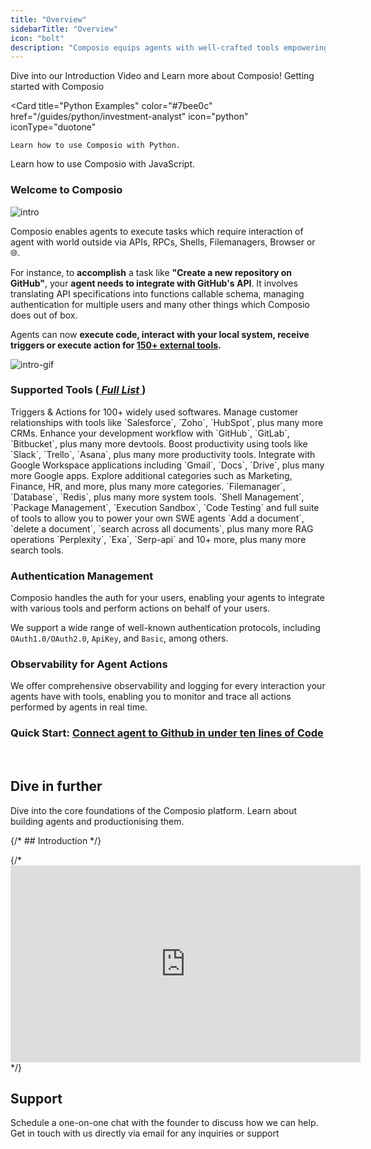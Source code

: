```yaml
---
title: "Overview"
sidebarTitle: "Overview"
icon: "bolt"
description: "Composio equips agents with well-crafted tools empowering them to tackle complex tasks"
---
```


<CardGroup cols={2}>
  <Card
    title="Introduction Video"
    color="#7bee0c"
    href="https://www.youtube.com/watch?v=ujxKzS0b5qg"
    icon="graduation-cap"
    iconType="duotone"
  >
    Dive into our Introduction Video and Learn more about Composio!
  </Card>
  <Card
    title="Quickstart"
    color="#7bee0c"
    href="quickstart"
    icon="terminal"
    iconType="solid"
  >
    Getting started with Composio 
  </Card>

  <Card
    title="Python Examples"
    color="#7bee0c"
    href="/guides/python/investment-analyst"
    icon="python"
    iconType="duotone"
  >
    Learn how to use Composio with Python.
  </Card>
  <Card
    title="JavaScript Examples"
    color="#7bee0c"
    href="/guides/javascript/interpreter-agent"
    icon="js"
    iconType="duotone"
  >
    Learn how to use Composio with JavaScript.
  </Card>

</CardGroup>

### Welcome to Composio

![intro](/media/intro.jpg)

Composio enables agents to execute tasks which require interaction of agent with world outside via APIs, RPCs, Shells, Filemanagers, Browser or 🌐.

For instance, to **accomplish** a task like **"Create a new repository on GitHub"**,
your **agent needs to integrate with GitHub's API**.
It involves translating API specifications into functions callable schema,
managing authentication for multiple users and many other things which Composio does out of box.

Agents can now **execute code, interact with your local system, receive triggers or execute action for [150+ external tools](/apps/list).**

![intro-gif](/media/intro.gif)

### Supported Tools ([ _Full List_ ](/apps/list))

<Tabs>
  <Tab title="Software Tools">
    Triggers & Actions for 100+ widely used softwares.
    <AccordionGroup title="Category of application">
      <Accordion title="CRM">
        Manage customer relationships with tools like `Salesforce`, `Zoho`,
        `HubSpot`, plus many more CRMs.
      </Accordion>
      <Accordion title="Devtools">
        Enhance your development workflow with `GitHub`, `GitLab`, `Bitbucket`,
        plus many more devtools.
      </Accordion>
      <Accordion title="Productivity">
        Boost productivity using tools like `Slack`, `Trello`, `Asana`, plus
        many more productivity tools.
      </Accordion>
      <Accordion title="Google Apps">
        Integrate with Google Workspace applications including `Gmail`, `Docs`,
        `Drive`, plus many more Google apps.
      </Accordion>
      <Accordion title="10+ more categories">
        Explore additional categories such as Marketing, Finance, HR, and more,
        plus many more categories.
      </Accordion>
    </AccordionGroup>
  </Tab>
  <Tab title="System Tools">
    `Filemanager`, `Database`, `Redis`, plus many more system tools.
  </Tab>
  <Tab title="Code Interpreter">
    `Shell Management`, `Package Management`, `Execution Sandbox`, `Code
    Testing` and full suite of tools to allow you to power your own SWE agents
  </Tab>
  <Tab title="RAG Tools">
    `Add a document`, `delete a document`, `search across all documents`, plus
    many more RAG operations
  </Tab>
  <Tab title="Search Tools">
    `Perplexity`, `Exa`, `Serp-api` and 10+ more, plus many more search tools.
  </Tab>
</Tabs>

### Authentication Management

Composio handles the auth for your users, enabling your agents to integrate with various tools and perform actions on behalf of your users.

We support a wide range of well-known authentication protocols, including `OAuth1.0/OAuth2.0`, `ApiKey`, and `Basic`, among others.

### Observability for Agent Actions

We offer comprehensive observability and logging for every interaction your agents have with tools,
enabling you to monitor and trace all actions performed by agents in real time.

### **Quick Start: [Connect agent to Github in under ten lines of Code](/introduction/intro/quickstart)**

&nbsp;

## Dive in further

<CardGroup cols={2}>
  <Card
    title="Essentials"
    color="#2A60FE"
    href="../foundations/basic"
    icon="sink"
    iconType="duotone"
  >
    Dive into the core foundations of the Composio platform.
  </Card>
  <Card
    title="We also write"
    color="#2A60FE"
    href="https://blog.composio.dev"
    icon="bookmark"
    iconType="duotone"
  >
    Learn about building agents and productionising them.
  </Card>
</CardGroup>

{/* ## Introduction */}

<Illustration
  src="/images/composio-intro-illustration.svg"
  alt="Introduction to Composio Platform"
/>

{/* <iframe width="560" height="315" src="https://www.youtube.com/embed/ujxKzS0b5qg" title="YouTube video player" frameborder="0" allow="accelerometer; autoplay; clipboard-write; encrypted-media; gyroscope; picture-in-picture" allowfullscreen></iframe> */}

## Support

<CardGroup cols={2}>
  <Card
    title="Talk to the Founder"
    icon="phone"
    iconType="duotone"
    href="https://cal.com/team/composio/chat-with-soham"
  >
    Schedule a one-on-one chat with the founder to discuss how we can help.
  </Card>
  <Card
    title="Email Us"
    icon="envelope"
    iconType="duotone"
    href="mailto:tech@composio.dev"
  >
    Get in touch with us directly via email for any inquiries or support
  </Card>
</CardGroup>
